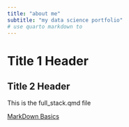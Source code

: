 ```yaml
---
title: "about me"
subtitle: "my data science portfolio"
# use quarto markdown to 
---
```


# Title 1 Header
## Title 2 Header
This is the full_stack.qmd file

[MarkDown Basics](https://quarto.org/docs/authoring/markdown-basics.html#links-images)
